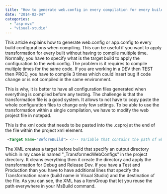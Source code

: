 ```yaml
---
title: "How to generate web.config in every compilation for every build configuration"
date: "2014-02-04"
categories: 
  - "asp-mvc"
  - "visual-studio"
---
```


This article explains how to generate web.config or app.config to every build configurations when compiling. This can be useful if you want to apply transformation for every built without having to compile multiple time. Normally, you have to specify what is the target build to apply the configuration to the web.config. The problem is it requires to compile multiple times for the same code. If you are working in a DEV then TEST then PROD, you have to compile 3 times which could insert bug if code change or is not compiled in the same environment.

This is why, it is better to have all configuration files generated when everything is compiled before any testing. The challenge is that the transformation file is a good system. It allows to not have to copy paste the whole configuration files to change only few settings. To be able to use the transformation within a single compilation, we have to modify the web project file in notepad.

This is the xml code that needs to be pasted into the .csproj at the end of the file within the project xml element.


```xml
 <Target Name="BeforeBuild"> <!-- Variable that contains the path of where the configuration file will be located --> <ItemGroup> <TransformedWebConfigsDir Include="$(OutDir)..\\_TransformedWebConfigs" /> </ItemGroup> <!-- MSBuild transform the web.config into the destination folder--> <!-- Remove the temporary folder where transformation are located. This is used only after this process as run once --> <RemoveDir Directories="@(TransformedWebConfigsDir)" /> <!-- Create the transformation directory only if not existing. --> <MakeDir Directories="@(TransformedWebConfigsDir)" Condition="!Exists('@(TransformedWebConfigsDir)')" /> <!-- Transform for debug --> <TransformXml Source="Web.config" Transform="Web.Debug.config" Destination="@(TransformedWebConfigsDir)\\Web.Debug.config" StackTrace="true" /> <!-- Transform for release --> <TransformXml Source="Web.config" Transform="Web.Release.Dev.config" Destination="@(TransformedWebConfigsDir)\\Web.Release.Dev.config" StackTrace="true" /> </Target> <Target Name="BeforeClean"> <RemoveDir Directories="@(TransformedWebConfigsDir)" /> </Target> 
```


The XML creates a target before build that specify an output directory which in my case is named "_TransformedWebConfigs" in the project directory. It cleans everything then it create the directory and apply the transformation for Debug and Release Dev. If you have a Test and Production than you have to have additional lines that specify the Transformation name (build name in Visual Studio) and the destination of the file. As you can see, the XML has a ItemGroup that let you reuse the path everywhere in your MsBuild command.
